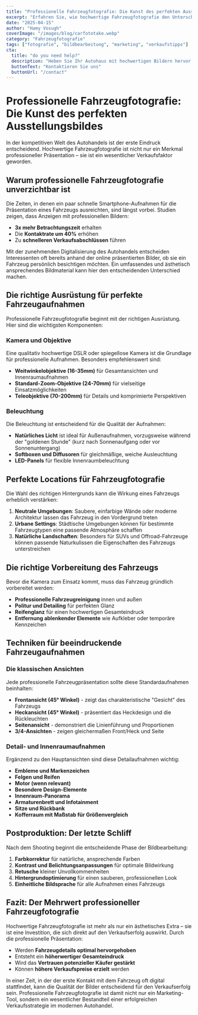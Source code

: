 ```yaml
---
title: "Professionelle Fahrzeugfotografie: Die Kunst des perfekten Ausstellungsbildes"
excerpt: "Erfahren Sie, wie hochwertige Fahrzeugfotografie den Unterschied im Autohandel machen kann und welche Techniken die besten Ergebnisse liefern."
date: "2025-04-15"
author: "Hamy Vosugh"
coverImage: "/images/blog/carfototake.webp"
category: "Fahrzeugfotografie"
tags: ["fotografie", "bildbearbeitung", "marketing", "verkaufstipps"]
cta:
  title: "do you need help?"
  description: "Heben Sie Ihr Autohaus mit hochwertigen Bildern hervor."
  buttonText: "Kontaktieren Sie uns"
  buttonUrl: "/contact"
---
```


# Professionelle Fahrzeugfotografie: Die Kunst des perfekten Ausstellungsbildes

In der kompetitiven Welt des Autohandels ist der erste Eindruck entscheidend. Hochwertige Fahrzeugfotografie ist nicht nur ein Merkmal professioneller Präsentation – sie ist ein wesentlicher Verkaufsfaktor geworden.

## Warum professionelle Fahrzeugfotografie unverzichtbar ist

Die Zeiten, in denen ein paar schnelle Smartphone-Aufnahmen für die Präsentation eines Fahrzeugs ausreichten, sind längst vorbei. Studien zeigen, dass Anzeigen mit professionellen Bildern:

- **3x mehr Betrachtungszeit** erhalten
- Die **Kontaktrate um 40%** erhöhen
- Zu **schnelleren Verkaufsabschlüssen** führen

Mit der zunehmenden Digitalisierung des Autohandels entscheiden Interessenten oft bereits anhand der online präsentierten Bilder, ob sie ein Fahrzeug persönlich besichtigen möchten. Ein umfassendes und ästhetisch ansprechendes Bildmaterial kann hier den entscheidenden Unterschied machen.

## Die richtige Ausrüstung für perfekte Fahrzeugaufnahmen

Professionelle Fahrzeugfotografie beginnt mit der richtigen Ausrüstung. Hier sind die wichtigsten Komponenten:

### Kamera und Objektive

Eine qualitativ hochwertige DSLR oder spiegellose Kamera ist die Grundlage für professionelle Aufnahmen. Besonders empfehlenswert sind:

- **Weitwinkelobjektive (16-35mm)** für Gesamtansichten und Innenraumaufnahmen
- **Standard-Zoom-Objektive (24-70mm)** für vielseitige Einsatzmöglichkeiten
- **Teleobjektive (70-200mm)** für Details und komprimierte Perspektiven

### Beleuchtung

Die Beleuchtung ist entscheidend für die Qualität der Aufnahmen:

- **Natürliches Licht** ist ideal für Außenaufnahmen, vorzugsweise während der "goldenen Stunde" (kurz nach Sonnenaufgang oder vor Sonnenuntergang)
- **Softboxen und Diffusoren** für gleichmäßige, weiche Ausleuchtung
- **LED-Panels** für flexible Innenraumbeleuchtung

## Perfekte Locations für Fahrzeugfotografie

Die Wahl des richtigen Hintergrunds kann die Wirkung eines Fahrzeugs erheblich verstärken:

1. **Neutrale Umgebungen**: Saubere, einfarbige Wände oder moderne Architektur lassen das Fahrzeug in den Vordergrund treten
2. **Urbane Settings**: Städtische Umgebungen können für bestimmte Fahrzeugtypen eine passende Atmosphäre schaffen
3. **Natürliche Landschaften**: Besonders für SUVs und Offroad-Fahrzeuge können passende Naturkulissen die Eigenschaften des Fahrzeugs unterstreichen

## Die richtige Vorbereitung des Fahrzeugs

Bevor die Kamera zum Einsatz kommt, muss das Fahrzeug gründlich vorbereitet werden:

- **Professionelle Fahrzeugreinigung** innen und außen
- **Politur und Detailing** für perfekten Glanz
- **Reifenglanz** für einen hochwertigen Gesamteindruck
- **Entfernung ablenkender Elemente** wie Aufkleber oder temporäre Kennzeichen

## Techniken für beeindruckende Fahrzeugaufnahmen

### Die klassischen Ansichten

Jede professionelle Fahrzeugpräsentation sollte diese Standardaufnahmen beinhalten:

- **Frontansicht (45° Winkel)** - zeigt das charakteristische "Gesicht" des Fahrzeugs
- **Heckansicht (45° Winkel)** - präsentiert das Heckdesign und die Rückleuchten
- **Seitenansicht** - demonstriert die Linienführung und Proportionen
- **3/4-Ansichten** - zeigen gleichermaßen Front/Heck und Seite

### Detail- und Innenraumaufnahmen

Ergänzend zu den Hauptansichten sind diese Detailaufnahmen wichtig:

- **Embleme und Markenzeichen**
- **Felgen und Reifen**
- **Motor (wenn relevant)**
- **Besondere Design-Elemente**
- **Innenraum-Panorama**
- **Armaturenbrett und Infotainment**
- **Sitze und Rückbank**
- **Kofferraum mit Maßstab für Größenvergleich**

## Postproduktion: Der letzte Schliff

Nach dem Shooting beginnt die entscheidende Phase der Bildbearbeitung:

1. **Farbkorrektur** für natürliche, ansprechende Farben
2. **Kontrast und Belichtungsanpassungen** für optimale Bildwirkung
3. **Retusche** kleiner Unvollkommenheiten
4. **Hintergrundoptimierung** für einen sauberen, professionellen Look
5. **Einheitliche Bildsprache** für alle Aufnahmen eines Fahrzeugs

## Fazit: Der Mehrwert professioneller Fahrzeugfotografie

Hochwertige Fahrzeugfotografie ist mehr als nur ein ästhetisches Extra – sie ist eine Investition, die sich direkt auf den Verkaufserfolg auswirkt. Durch die professionelle Präsentation:

- Werden **Fahrzeugdetails optimal hervorgehoben**
- Entsteht ein **höherwertiger Gesamteindruck**
- Wird das **Vertrauen potenzieller Käufer gestärkt**
- Können **höhere Verkaufspreise erzielt** werden

In einer Zeit, in der der erste Kontakt mit dem Fahrzeug oft digital stattfindet, kann die Qualität der Bilder entscheidend für den Verkaufserfolg sein. Professionelle Fahrzeugfotografie ist damit nicht nur ein Marketing-Tool, sondern ein wesentlicher Bestandteil einer erfolgreichen Verkaufsstrategie im modernen Autohandel.